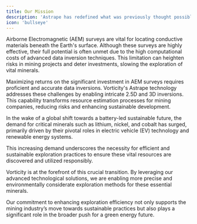 ```yaml
---
title: Our Mission
description: 'Astrape has redefined what was previously thought possible in geophysical inversions'
icon: 'bullseye'
---
```


Airborne Electromagnetic (AEM) surveys are vital for locating conductive materials beneath the Earth's surface. Although these surveys are highly effective, their full potential is often unmet due to the high computational costs of advanced data inversion techniques. This limitation can heighten risks in mining projects and deter investments, slowing the exploration of vital minerals.

Maximizing returns on the significant investment in AEM surveys requires proficient and accurate data inversions. Vorticity's Astrape technology addresses these challenges by enabling intricate 2.5D and 3D inversions. This capability transforms resource estimation processes for mining companies, reducing risks and enhancing sustainable development.

In the wake of a global shift towards a battery-led sustainable future, the demand for critical minerals such as lithium, nickel, and cobalt has surged, primarily driven by their pivotal roles in electric vehicle (EV) technology and renewable energy systems. 

This increasing demand underscores the necessity for efficient and sustainable exploration practices to ensure these vital resources are discovered and utilized responsibly. 

Vorticity is at the forefront of this crucial transition. By leveraging our advanced technological solutions, we are enabling more precise and environmentally considerate exploration methods for these essential minerals. 

Our commitment to enhancing exploration efficiency not only supports the mining industry’s move towards sustainable practices but also plays a significant role in the broader push for a green energy future.